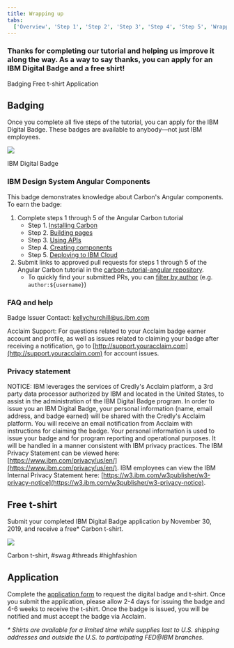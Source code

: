 ```yaml
---
title: Wrapping up
tabs:
  ['Overview', 'Step 1', 'Step 2', 'Step 3', 'Step 4', 'Step 5', 'Wrapping up']
---
```


### Thanks for completing our tutorial and helping us improve it along the way. As a way to say thanks, you can apply for an IBM Digital Badge and a free shirt!

<AnchorLinks>

<AnchorLink>Badging</AnchorLink>
<AnchorLink>Free t-shirt</AnchorLink>
<AnchorLink>Application</AnchorLink>

</AnchorLinks>

## Badging

Once you complete all five steps of the tutorial, you can apply for the IBM Digital Badge. These badges are available to anybody—not just IBM employees.

<Row>
<Column colLg={8}>

![](/images/carbon-badge.png)

<Caption>IBM Digital Badge</Caption>

</Column>
</Row>

### IBM Design System Angular Components

This badge demonstrates knowledge about Carbon's Angular components. To earn the badge:

1. Complete steps 1 through 5 of the Angular Carbon tutorial
   - Step 1. [Installing Carbon](/tutorial/angular/step-1)
   - Step 2. [Building pages](/tutorial/angular/step-2)
   - Step 3. [Using APIs](/tutorial/angular/step-3)
   - Step 4. [Creating components](/tutorial/angular/step-4)
   - Step 5. [Deploying to IBM Cloud](/tutorial/angular/step-5)
2. Submit links to approved pull requests for steps 1 through 5 of the Angular Carbon tutorial in the [carbon-tutorial-angular repository](https://github.com/carbon-design-system/carbon-tutorial-angular).
   - To quickly find your submitted PRs, you can [filter by author](https://github.com/carbon-design-system/carbon-tutorial-angular/pulls?utf8=%E2%9C%93&q=author%3Ausername) (e.g. `author:${username}`)

### FAQ and help

Badge Issuer Contact: kellychurchill@us.ibm.com

Acclaim Support: For questions related to your Acclaim badge earner account and profile, as well as issues related to claiming your badge after receiving a notification, go to [http://support.youracclaim.com](http://support.youracclaim.com) for account issues.

### Privacy statement

NOTICE: IBM leverages the services of Credly's Acclaim platform, a 3rd party data processor authorized by IBM and located in the United States, to assist in the administration of the IBM Digital Badge program. In order to issue you an IBM Digital Badge, your personal information (name, email address, and badge earned) will be shared with the Credly's Acclaim platform. You will receive an email notification from Acclaim with instructions for claiming the badge. Your personal information is used to issue your badge and for program reporting and operational purposes. It will be handled in a manner consistent with IBM privacy practices. The IBM Privacy Statement can be viewed here: [https://www.ibm.com/privacy/us/en/](https://www.ibm.com/privacy/us/en/). IBM employees can view the IBM Internal Privacy Statement here: [https://w3.ibm.com/w3publisher/w3-privacy-notice](https://w3.ibm.com/w3publisher/w3-privacy-notice).

## Free t-shirt

Submit your completed IBM Digital Badge application by November 30, 2019, and receive a free\* Carbon t-shirt.

<Row>
<Column colLg={8}>

![](../shared/wrapping-up/images/carbon-tee.png)

<Caption>Carbon t-shirt, #swag #threads #highfashion</Caption>

</Column>
</Row>

## Application

Complete the [application form](https://www.surveygizmo.com/s3/5215497/IBM-Carbon-Design-System-Developer-Essentials-Angular) to request the digital badge and t-shirt. Once you submit the application, please allow 2-4 days for issuing the badge and 4-6 weeks to receive the t-shirt. Once the badge is issued, you will be notified and must accept the badge via Acclaim.

_\* Shirts are available for a limited time while supplies last to U.S. shipping addresses and outside the U.S. to participating FED@IBM branches._
